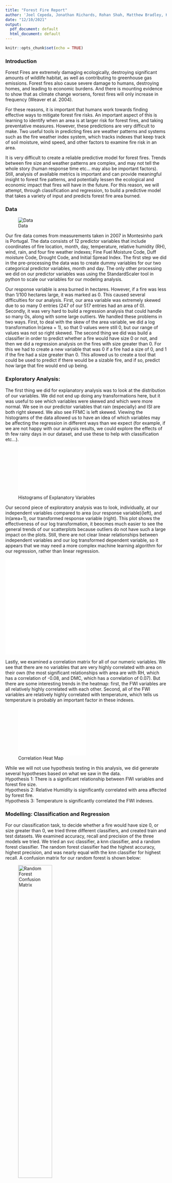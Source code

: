 ```yaml
---
title: "Forest Fire Report"
author: 'Joel Cepeda, Jonathan Richards, Rohan Shah, Matthew Bradley, Kaushik Sivakumar'
date: "12/10/2021"
output:
  pdf_document: default
  html_document: default
---
```


```r
knitr::opts_chunk$set(echo = TRUE)
```

### Introduction

Forest Fires are extremely damaging ecologically, destroying significant amounts of wildlife habitat, as well as contributing to greenhouse gas emissions. Forest fires also cause severe damage to humans, destroying homes, and leading to economic burdens. And there is mounting evidence to show that as climate change worsens, forest fires will only increase in frequency (Weaver et al. 2004).

For these reasons, it is important that humans work towards finding effective ways to mitigate forest fire risks. An important aspect of this is learning to identify when an area is at larger risk for forest fires, and taking preventative measures. However, these predictions are very difficult to make. Two useful tools in predicting fires are weather patterns and systems such as the fire weather index system, which tracks indexes that keep track of soil moisture, wind speed, and other factors to examine fire risk in an area.

It is very difficult to create a reliable predictive model for forest fires. Trends between fire size and weather patterns are complex, and may not tell the whole story (human response time etc... may also be important factors). Still, analysis of available metrics is important and can provide meaningful insight to forest fire patterns, and potentially lessen the ecological and economic impact that fires will have in the future. For this reason, we will attempt, through classification and regression, to build a predictive model that takes a variety of input and predicts forest fire area burned.

### Data

![Data](/Users/matthewbradley/Desktop/dataScreenshot)

Our fire data comes from measurements taken in 2007 in Montesinho park is Portugal. The data consists of 12 predictor variables that include coordinates of fire location, month, day, temperature, relative humidity (RH), wind, rain, and four fire weather indexes; Fine Fuel Moisture Code, Duff moisture Code, Drought Code, and Initial Spread Index. The first step we did in the pre-processing the data was to create dummy variables for our two categorical predictor variables, month and day. The only other processing we did on our predictor variables was using the StandardScaler tool in python to scale our variables for our modeling analysis.

Our response variable is area burned in hectares. However, if a fire was less than 1/100 hectares large, it was marked as 0. This caused several difficulties for our analysis. First, our area variable was extremely skewed due to so many 0 entries (247 of our 517 entries had an area of 0). Secondly, it was very hard to build a regression analysis that could handle so many 0s, along with some large outliers. We handled these problems in two ways. First, to deal with the skew of the area variable, we did a log transformation ln(area + 1), so that 0 values were still 0, but our range of values was not so right skewed. The second thing we did was build a classifier in order to predict whether a fire would have size 0 or not, and then we did a regression analysis on the fires with size greater than 0. For this we had to create a new variable that was 0 if a fire had a size of 0, and 1 if the fire had a size greater than 0. This allowed us to create a tool that could be used to predict if there would be a sizable fire, and if so, predict how large that fire would end up being.

### Exploratory Analysis:

The first thing we did for explanatory analysis was to look at the distribution of our  variables. We did not end up doing any transformations here, but it was useful to see which variables were skewed and which were more normal. We see in our predictor variables that rain (especially) and ISI are both right skewed. We also see FFMC is left skewed. Viewing the histograms of the data allowed us to have an idea of which variables may be affecting the regression in different ways than we expect (for example, if we are not happy with our analysis results, we could explore the effects of th few rainy days in our dataset, and use these to help with classification etc...).

![Histograms of Explanatory Variables](/Users/matthewbradley/Documents/SeniorFallClasses/ForestFires/explanatoryHists.pdf){width=50%}


Our second piece of exploratory analysis was to look, individually, at our independent variables compared to area (our response variable)(left), and ln(area+1), our transformed response variable (right).  This plot shows the effectiveness of our log transformation, it beocmes much easier to see the general trends of our scatterplots because outliers do not have such a large impact on the plots. Still, there are not clear linear relationships between independent variables and our log transformed dependent variable, so it appears that we may need a more complex machine learning algorithm for our regression, rather than linear regression.  

![Scatterplots of variables vs area](/Users/matthewbradley/Documents/SeniorFallClasses/ForestFires/NormalArea.pdf){width=50%} ![Scatterplots of variables vs ln(area+1)](/Users/matthewbradley/Documents/SeniorFallClasses/ForestFires/LogArea.pdf){width=50%}

Lastly, we examined a correlation matrix for all of our numeric variables. We see that there are no variables that are very highly correlated with area on their own (the most significant relationships with area are with RH, which has a correlation of -0.08, and DMC, which has a correlation of 0.07). But there are some interesting trends in the heatmap: first, the FWI variables are all relatively highly correlated with each other. Second, all of the FWI variables are relatively highly correlated with temperature, which tells us temperature is probably an important factor in these indexes.

![Correlation Heat Map](/Users/matthewbradley/Documents/correlationMatrix.pdf){width=50%}

While we will not use hypothesis testing in this analysis, we did generate several hypotheses based on what we saw in the data.  
Hypothesis 1: There is a significant relationship between FWI variables and forest fire size.  
Hypothesis 2: Relative Humidity is significantly correlated with area affected by forest fire.  
Hypothesis 3: Temperature is significantly correlated the FWI indexes.  

### Modelling: Classification and Regression

For our classification task, to decide whether a fire would have size 0, or size greater than 0, we tried three different classifiers, and created train and test datasets. We examined accuracy, recall and precision of the three models we tried. We tried an svc classifier, a knn classifier, and a random forest classifier. The random forest classifier had the highest accuracy, highest precision, and was nearly equal with the knn classifier for highest recall. A confusion matrix for our random forest is shown below:

![Random Forest Confusion Matrix](/Users/matthewbradley/Desktop/rfConfusionMatrix){width=50%}

Our random forest had the following statistics:  
accuracy: 0.59  
Precision:  0.66  
Recall:  0.58  


Satisfied with our classification, we moved on to the regression analysis.

For our regression, we also used a random forest algorithm (and remember, our regression is only on values greater than 0). Our data has nonlinear relationships and the response variable is continuous, so neither logistic or linear regression make sense. Out of the machine learning algorithms we learned in class, random forest regression appears to be a robust option. We used train and test datasets to examine the performance of our regression model. For our results, we used cross validation, and used root mean square error, because it is easily interpretable (it returns the same units as the original measurements). We also used cross validation to measure the R^2 value of th regression.

Regressions results: 
<p>
![Regression results. Plot shows actual test data points (blue), and regression predictions for these points (red). ](/Users/matthewbradley/Desktop/regressionResults){width=50%}  
<p>


### Discussion: 

Our classification task was around 0.6 for accuracy and recall (true positives/(true positives + false negatives)). So, if the classifier should predict a significant sized fire, it predicts it correctly about 60% of the time (58% exactly).  The precision (true positive/(true positive + false positive)) was at 66%, meaning that if our classifier predicts a significant fire, it is correct about 66% of the time. These results indicate that our model may be helpful in predicting whether there will be a significant fire, but not something to completely rely upon. 

Our regression had a root mean square error 1.42, which is in the same units as our response variable (but remember, our response variable was log transformed, so the actual average error in our area prediction is ((e^1.42) - 1) = 3.137 hectares). Our R^2 value was 0.435, meaning we can explain around 43.5% of the variation in the data using our model. This leaves us with the question of whether we could improve our regression analysis somehow, or is our data naturally noisy, and thus hard to predict with a high value of R^2. It could also be that there are important predictor variables we are missing, such as human response time or cause of fire. Further analysis could help us determine which of these factors are most important in keeping our findings from being more accurate. Lastly, our regression model struggled to predict extremely high or low values (this can be seen in the plot of actual areas (blue point) versus predicted areas (red points)). 

The main limitations of our analysis are that the data comes from a single year at a single park. Thus, the results may not be useful in other parts of the world, or even in other years at the same park. This severely limits the applicability of our model. Another limitation of our analysis is that we did not check smaller subsets of our independent variables. For example, maybe running a classifier only using FWI indexes would be more accurate than including all variables, so this is something that would be important to explore in future work.

### Conclusion:

Our main findings were that, given our data, we were able to build a model that could help predict forest fire size in Montesinho Park. Our classfier correctly predicted significantly sized fires around 58% of the time, which could be a useful tool for people trying to mitigate fire risk before fires happen. Our regression could help predict how large a fire would be, but only explained around 43.5% of the variability in the data, so there are possible improvements to be made to make the model more useful for predicting fire size.

### Acknowledgement:   
Matthew Bradley: Coded parts of classification and regression tasks in python. Coded parts of exploratory data analysis code in R. Made associated slides on powerpoint. Wrote associated sections of PDF report, along with producing and inserting images for report, and helping with introduction and discussion sections.

### Bibliography
https://agupubs.onlinelibrary.wiley.com/doi/pdf/10.1029/2004GL020876